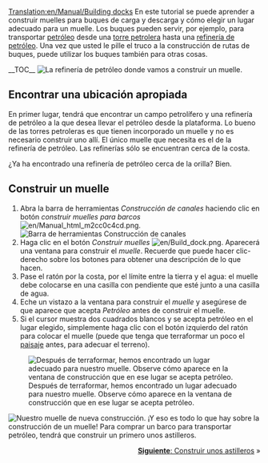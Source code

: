 [[Translation:en/Manual/Building docks]]
{{es/Tutorial}}
En este tutorial se puede aprender a construir muelles para buques de carga y descarga y cómo elegir un lugar adecuado para un muelle. Los buques pueden servir, por ejemplo, para transportar [[es/Manual/Base Set/Economy/Petróleo|petróleo]] desde una [[es/Torre petrolera|torre petrolera]] hasta una [[es/Refinería|refinería de petróleo]]. Una vez que usted le pille el truco a la construcción de rutas de buques, puede utilizar los buques también para otras cosas.

__TOC__
[[File:en/Dock construction 1.png|left|frame|La refinería de petróleo donde vamos a construir un muelle.]]
==Encontrar una ubicación apropiada==
En primer lugar, tendrá que encontrar un campo petrolífero y una refinería de petróleo a la que desea llevar el petróleo desde la plataforma. Lo bueno de las torres petroleras es que tienen incorporado un muelle y no es necesario construir uno allí. El único muelle que necesita es el de la refinería de petróleo. Las refinerías sólo se encuentran cerca de la costa.

¿Ya ha encontrado una refinería de petróleo cerca de la orilla? Bien.
<div style="clear:left"></div>

==Construir un muelle==
# Abra la barra de herramientas ''Construcción de canales'' haciendo clic en botón ''construir muelles para barcos'' [[File:en/Manual html m2cc0c4cd.png]].<br/>[[File:es/Dock toolbar.png|frame|none|Barra de herramientas Construcción de canales]]
# Haga clic en el botón ''Construir muelles'' [[File:en/Build dock.png]]. Aparecerá una ventana para construir el ''muelle''. Recuerde que puede hacer clic-derecho sobre los botones para obtener una descripción de lo que hacen.
# Pase el ratón por la costa, por el límite entre la tierra y el agua: el muelle debe colocarse en una casilla con pendiente que esté junto a una casilla de agua.
# Eche un vistazo a la ventana para construir el ''muelle'' y asegúrese de que aparece que acepta ''Petróleo'' antes de construir el muelle.
# Si el cursor muestra dos cuadrados blancos y se acepta petróleo en el lugar elegido, simplemente haga clic con el botón izquierdo del ratón para colocar el muelle (puede que tenga que terraformar un poco el [[es/Manual/Paisaje|paisaje]] antes, para adecuar el terreno).<br/>
[[File:es/Dock construction 2.png|frame|none|Después de terraformar, hemos encontrado un lugar adecuado para nuestro muelle. Observe cómo aparece en la ventana de construcción que en ese lugar se acepta petróleo.]]

[[File:es/Dock construction 3.png|frame|right|Nuestro muelle de nueva construcción.]]
¡Y eso es todo lo que hay sobre la construcción de un muelle! Para comprar un barco para transportar petróleo, tendrá que construir un primero unos astilleros.

<span style="float: right">[[es/Manual/Construir astilleros|'''Siguiente''': Construir unos astilleros]] &raquo;</span>